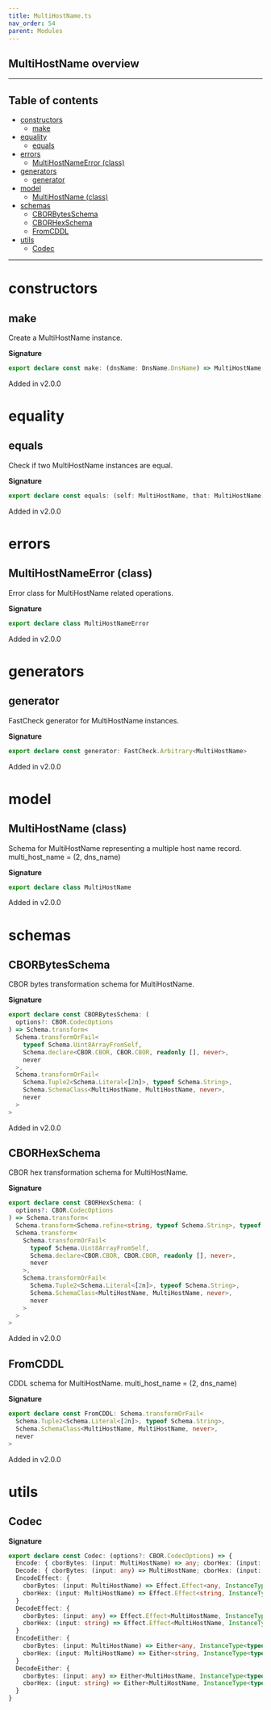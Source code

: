 ```yaml
---
title: MultiHostName.ts
nav_order: 54
parent: Modules
---
```


## MultiHostName overview

---

<h2 className="text-delta">Table of contents</h2>

- [constructors](#constructors)
  - [make](#make)
- [equality](#equality)
  - [equals](#equals)
- [errors](#errors)
  - [MultiHostNameError (class)](#multihostnameerror-class)
- [generators](#generators)
  - [generator](#generator)
- [model](#model)
  - [MultiHostName (class)](#multihostname-class)
- [schemas](#schemas)
  - [CBORBytesSchema](#cborbytesschema)
  - [CBORHexSchema](#cborhexschema)
  - [FromCDDL](#fromcddl)
- [utils](#utils)
  - [Codec](#codec)

---

# constructors

## make

Create a MultiHostName instance.

**Signature**

```ts
export declare const make: (dnsName: DnsName.DnsName) => MultiHostName
```

Added in v2.0.0

# equality

## equals

Check if two MultiHostName instances are equal.

**Signature**

```ts
export declare const equals: (self: MultiHostName, that: MultiHostName) => boolean
```

Added in v2.0.0

# errors

## MultiHostNameError (class)

Error class for MultiHostName related operations.

**Signature**

```ts
export declare class MultiHostNameError
```

Added in v2.0.0

# generators

## generator

FastCheck generator for MultiHostName instances.

**Signature**

```ts
export declare const generator: FastCheck.Arbitrary<MultiHostName>
```

Added in v2.0.0

# model

## MultiHostName (class)

Schema for MultiHostName representing a multiple host name record.
multi_host_name = (2, dns_name)

**Signature**

```ts
export declare class MultiHostName
```

Added in v2.0.0

# schemas

## CBORBytesSchema

CBOR bytes transformation schema for MultiHostName.

**Signature**

```ts
export declare const CBORBytesSchema: (
  options?: CBOR.CodecOptions
) => Schema.transform<
  Schema.transformOrFail<
    typeof Schema.Uint8ArrayFromSelf,
    Schema.declare<CBOR.CBOR, CBOR.CBOR, readonly [], never>,
    never
  >,
  Schema.transformOrFail<
    Schema.Tuple2<Schema.Literal<[2n]>, typeof Schema.String>,
    Schema.SchemaClass<MultiHostName, MultiHostName, never>,
    never
  >
>
```

Added in v2.0.0

## CBORHexSchema

CBOR hex transformation schema for MultiHostName.

**Signature**

```ts
export declare const CBORHexSchema: (
  options?: CBOR.CodecOptions
) => Schema.transform<
  Schema.transform<Schema.refine<string, typeof Schema.String>, typeof Schema.Uint8ArrayFromSelf>,
  Schema.transform<
    Schema.transformOrFail<
      typeof Schema.Uint8ArrayFromSelf,
      Schema.declare<CBOR.CBOR, CBOR.CBOR, readonly [], never>,
      never
    >,
    Schema.transformOrFail<
      Schema.Tuple2<Schema.Literal<[2n]>, typeof Schema.String>,
      Schema.SchemaClass<MultiHostName, MultiHostName, never>,
      never
    >
  >
>
```

Added in v2.0.0

## FromCDDL

CDDL schema for MultiHostName.
multi_host_name = (2, dns_name)

**Signature**

```ts
export declare const FromCDDL: Schema.transformOrFail<
  Schema.Tuple2<Schema.Literal<[2n]>, typeof Schema.String>,
  Schema.SchemaClass<MultiHostName, MultiHostName, never>,
  never
>
```

Added in v2.0.0

# utils

## Codec

**Signature**

```ts
export declare const Codec: (options?: CBOR.CodecOptions) => {
  Encode: { cborBytes: (input: MultiHostName) => any; cborHex: (input: MultiHostName) => string }
  Decode: { cborBytes: (input: any) => MultiHostName; cborHex: (input: string) => MultiHostName }
  EncodeEffect: {
    cborBytes: (input: MultiHostName) => Effect.Effect<any, InstanceType<typeof MultiHostNameError>>
    cborHex: (input: MultiHostName) => Effect.Effect<string, InstanceType<typeof MultiHostNameError>>
  }
  DecodeEffect: {
    cborBytes: (input: any) => Effect.Effect<MultiHostName, InstanceType<typeof MultiHostNameError>>
    cborHex: (input: string) => Effect.Effect<MultiHostName, InstanceType<typeof MultiHostNameError>>
  }
  EncodeEither: {
    cborBytes: (input: MultiHostName) => Either<any, InstanceType<typeof MultiHostNameError>>
    cborHex: (input: MultiHostName) => Either<string, InstanceType<typeof MultiHostNameError>>
  }
  DecodeEither: {
    cborBytes: (input: any) => Either<MultiHostName, InstanceType<typeof MultiHostNameError>>
    cborHex: (input: string) => Either<MultiHostName, InstanceType<typeof MultiHostNameError>>
  }
}
```
